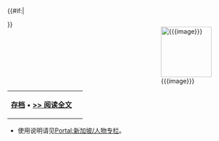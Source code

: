 {{#if:{{{image}}}|<div style="float:right;margin-left:0.2em">[[File:{{{image}}}|115px]]
</div>}}{{{text}}}

{| class="noprint" width="100%"  border="0" style="padding: 0; margin: 0; background-color:transparent"
|-
|<div style="text-align:right;">'''[[Portal:新加坡/人物专栏|存档]]''' • '''[[{{{link}}}|>> 阅读全文]]'''</div>||
|}<noinclude>
*使用说明请见[[Portal:新加坡/人物专栏|Portal:新加坡/人物专栏]]。
</noinclude>